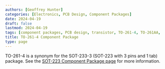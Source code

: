 ```yaml
---
authors: [Geoffrey Hunter]
categories: [Electronics, PCB Design, Component Packages]
date: 2024-04-19
draft: false
lastmod: 2024-04-19
tags: [component packages, PCB design, transistor, TO-261-4, TO-261AA, SOT-223]
title: TO-261-4 Component Package
type: page
---
```


TO-261-4 is a synonym for the SOT-233-3 (SOT-223 with 3 pins and 1 tab) package. See the [SOT-223 Component Package page](/pcb-design/component-packages/sot-223-component-package/) for more information.
